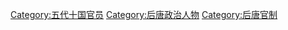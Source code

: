 [[Category:五代十国官员|Category:五代十国官员]]
[[Category:后唐政治人物|Category:后唐政治人物]]
[[Category:后唐官制|Category:后唐官制]]